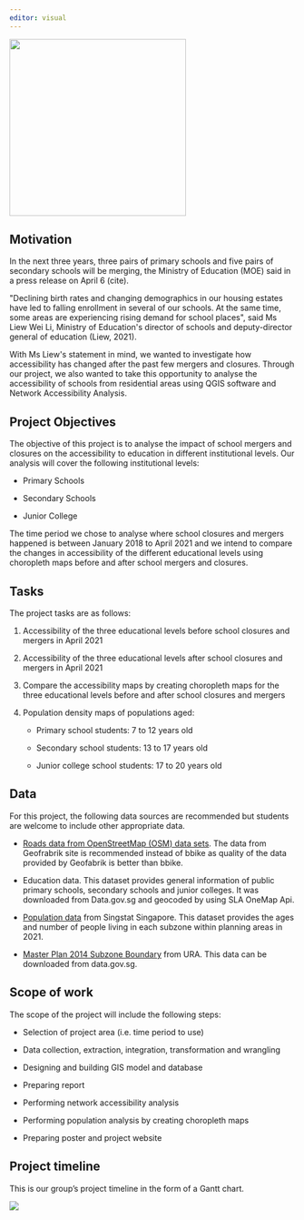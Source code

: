 ```yaml
---
editor: visual
---
```


![](images/smt201%20project%20logo%20(1).png){fig-alt="Group Logo" fig-align="center" width="311"}

## Motivation

In the next three years, three pairs of primary schools and five pairs of secondary schools will be merging, the Ministry of Education (MOE) said in a press release on April 6 (cite).

\"Declining birth rates and changing demographics in our housing estates have led to falling enrollment in several of our schools. At the same time, some areas are experiencing rising demand for school places\", said Ms Liew Wei Li, Ministry of Education\'s director of schools and deputy-director general of education (Liew, 2021).

With Ms Liew\'s statement in mind, we wanted to investigate how accessibility has changed after the past few mergers and closures. Through our project, we also wanted to take this opportunity to analyse the accessibility of schools from residential areas using QGIS software and Network Accessibility Analysis.

## Project Objectives

The objective of this project is to analyse the impact of school mergers and closures on the accessibility to education in different institutional levels. Our analysis will cover the following institutional levels:

-   Primary Schools

-   Secondary Schools

-   Junior College

The time period we chose to analyse where school closures and mergers happened is between January 2018 to April 2021 and we intend to compare the changes in accessibility of the different educational levels using choropleth maps before and after school mergers and closures.

## Tasks

The project tasks are as follows:

1.  Accessibility of the three educational levels before school closures and mergers in April 2021

2.  Accessibility of the three educational levels after school closures and mergers in April 2021

3.  Compare the accessibility maps by creating choropleth maps for the three educational levels before and after school closures and mergers

4.  Population density maps of populations aged:

    -   Primary school students: 7 to 12 years old

    -   Secondary school students: 13 to 17 years old

    -   Junior college school students: 17 to 20 years old

## Data

For this project, the following data sources are recommended but students are welcome to include other appropriate data.

-   [Roads data from OpenStreetMap (OSM) data sets](https://download.geofabrik.de/asia/malaysia-singapore-brunei.html). The data from Geofrabrik site is recommended instead of bbike as quality of the data provided by Geofabrik is better than bbike.

-   Education data. This dataset provides general information of public primary schools, secondary schools and junior colleges. It was downloaded from Data.gov.sg and geocoded by using SLA OneMap Api.

-   [Population data](https://www.singstat.gov.sg/-/media/files/find_data/population/statistical_tables/respopagesex2021.ashx) from Singstat Singapore. This dataset provides the ages and number of people living in each subzone within planning areas in 2021.

-   [Master Plan 2014 Subzone Boundary](https://data.gov.sg/dataset/master-plan-2014-subzone-boundary-no-sea) from URA. This data can be downloaded from data.gov.sg.

## Scope of work

The scope of the project will include the following steps:

-   Selection of project area (i.e. time period to use)

-   Data collection, extraction, integration, transformation and wrangling

-   Designing and building GIS model and database

-   Preparing report

-   Performing network accessibility analysis

-   Performing population analysis by creating choropleth maps

-   Preparing poster and project website

## Project timeline

This is our group's project timeline in the form of a Gantt chart.

![](images/Gantt%20Chart.png){fig-alt="Gantt Chart" fig-align="center"}
